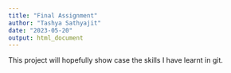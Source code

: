 ```yaml
---
title: "Final Assignment"
author: "Tashya Sathyajit"
date: "2023-05-20"
output: html_document
---
```


This project will hopefully show case the skills I have learnt in git.